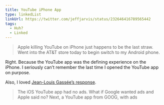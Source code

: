 ```yaml
---
title: YouTube iPhone App
type: linkedList
linkUrl: https://twitter.com/jeffjarvis/status/232646416789565442
tags:
  - Huh?
  - Linked
---
```


> Apple killing YouTube on iPhone just happens to be the last straw. Went into the AT&T store today to begin switch to my Android phone.

Right. Because the YouTube app was the defining experience on the iPhone. I seriously can’t remember the last time I opened the YouTube app on purpose.

Also, I loved [Jean-Louis Gassée’s response](https://twitter.com/gassee/status/232659842333016064).

> The iOS YouTube app had no ads. What if Google wanted ads and Apple said no? Next, a YouTube app from GOOG, with ads
